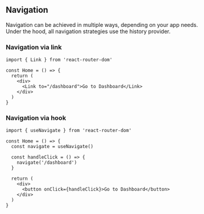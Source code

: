 ## Navigation

Navigation can be achieved in multiple ways, depending on your app needs. Under the hood, all navigation strategies use the history provider.

### Navigation via link

```tsx
import { Link } from 'react-router-dom'

const Home = () => {
  return (
    <div>
      <Link to="/dashboard">Go to Dashboard</Link>
    </div>
  )
}
```

### Navigation via hook

```tsx
import { useNavigate } from 'react-router-dom'

const Home = () => {
  const navigate = useNavigate()

  const handleClick = () => {
    navigate('/dashboard')
  }

  return (
    <div>
      <button onClick={handleClick}>Go to Dashboard</button>
    </div>
  )
}
```
